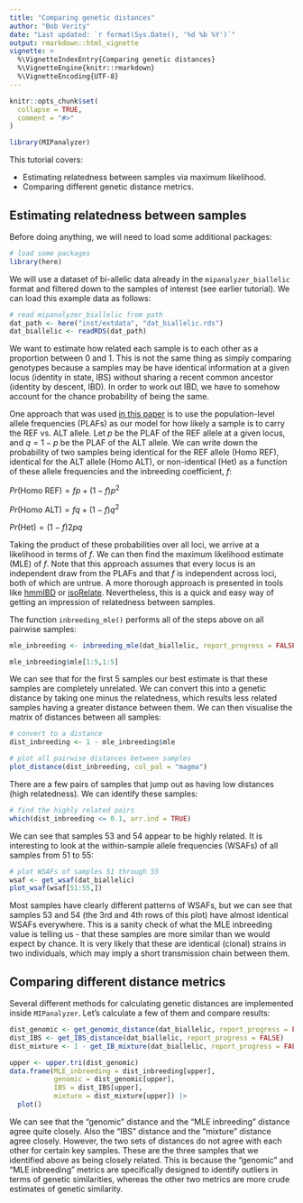 ```yaml
---
title: "Comparing genetic distances"
author: "Bob Verity"
date: "Last updated: `r format(Sys.Date(), '%d %b %Y')`"
output: rmarkdown::html_vignette
vignette: >
  %\VignetteIndexEntry{Comparing genetic distances}
  %\VignetteEngine{knitr::rmarkdown}
  %\VignetteEncoding{UTF-8}
---
```


```r
knitr::opts_chunk$set(
  collapse = TRUE,
  comment = "#>"
)
```

```r
library(MIPanalyzer)
```

This tutorial covers:

- Estimating relatedness between samples via maximum likelihood.
- Comparing different genetic distance metrics.

## Estimating relatedness between samples

Before doing anything, we will need to load some additional packages:

```r
# load some packages
library(here)
```

We will use a dataset of bi-allelic data already in the `mipanalyzer_biallelic` format and filtered down to the samples of interest (see earlier tutorial). We can load this example data as follows:

```r
# read mipanalyzer_biallelic from path
dat_path <- here("inst/extdata", "dat_biallelic.rds")
dat_biallelic <- readRDS(dat_path)
```

We want to estimate how related each sample is to each other as a proportion between 0 and 1. This is not the same thing as simply comparing genotypes because a samples may be have identical information at a given locus (identity in state, IBS) without sharing a recent common ancestor (identity by descent, IBD). In order to work out IBD, we have to somehow account for the chance probability of being the same.

One approach that was used [in this paper](https://doi.org/10.1038/s41467-020-15779-8) is to use the population-level allele frequencies (PLAFs) as our model for how likely a sample is to carry the REF vs. ALT allele. Let $p$ be the PLAF of the REF allele at a given locus, and $q=1-p$ be the PLAF of the ALT allele. We can write down the probability of two samples being identical for the REF allele ($\text{Homo REF}$), identical for the ALT allele ($\text{Homo ALT}$), or non-identical ($\text{Het}$) as a function of these allele frequencies and the inbreeding coefficient, $f$:

$Pr(\text{Homo REF}) = fp + (1-f)p^2$

$Pr(\text{Homo ALT}) = fq + (1-f)q^2$

$Pr(\text{Het}) = (1 - f)2pq$

Taking the product of these probabilities over all loci, we arrive at a likelihood in terms of $f$. We can then find the maximum likelihood estimate (MLE) of $f$. Note that this approach assumes that every locus is an independent draw from the PLAFs and that $f$ is independent across loci, both of which are untrue. A more thorough approach is presented in tools like [hmmIBD](https://doi.org/10.1186/s12936-018-2349-7) or [isoRelate](https://doi.org/10.1371/journal.pgen.1007279). Nevertheless, this is a quick and easy way of getting an impression of relatedness between samples.

The function `inbreeding_mle()` performs all of the steps above on all pairwise samples:

```r
mle_inbreeding <- inbreeding_mle(dat_biallelic, report_progress = FALSE)

mle_inbreeding$mle[1:5,1:5]
```

We can see that for the first 5 samples our best estimate is that these samples are completely unrelated. We can convert this into a genetic distance by taking one minus the relatedness, which results less related samples having a greater distance between them. We can then visualise the matrix of distances between all samples:

```r
# convert to a distance
dist_inbreeding <- 1 - mle_inbreeding$mle

# plot all pairwise distances between samples
plot_distance(dist_inbreeding, col_pal = "magma")
```

There are a few pairs of samples that jump out as having low distances (high relatedness). We can identify these samples:

```r
# find the highly related pairs
which(dist_inbreeding <= 0.1, arr.ind = TRUE)
```

We can see that samples 53 and 54 appear to be highly related. It is interesting to look at the within-sample allele frequencies (WSAFs) of all samples from 51 to 55:

```r
# plot WSAFs of samples 51 through 55
wsaf <- get_wsaf(dat_biallelic)
plot_wsaf(wsaf[51:55,])
```

Most samples have clearly different patterns of WSAFs, but we can see that samples 53 and 54 (the 3rd and 4th rows of this plot) have almost identical WSAFs everywhere. This is a sanity check of what the MLE inbreeding value is telling us - that these samples are more similar than we would expect by chance. It is very likely that these are identical (clonal) strains in two individuals, which may imply a short transmission chain between them.


## Comparing different distance metrics

Several different methods for calculating genetic distances are implemented inside `MIPanalyzer`. Let's calculate a few of them and compare results:

```r
dist_genomic <- get_genomic_distance(dat_biallelic, report_progress = FALSE)
dist_IBS <- get_IBS_distance(dat_biallelic, report_progress = FALSE)
dist_mixture <- 1 - get_IB_mixture(dat_biallelic, report_progress = FALSE)

upper <- upper.tri(dist_genomic)
data.frame(MLE_inbreeding = dist_inbreeding[upper],
           genomic = dist_genomic[upper],
           IBS = dist_IBS[upper],
           mixture = dist_mixture[upper]) |>
  plot()
```

We can see that the "genomic" distance and the "MLE inbreeding" distance agree quite closely. Also the "IBS" distance and the "mixture" distance agree closely. However, the two sets of distances do not agree with each other for certain key samples. These are the three samples that we identified above as being closely related. This is because the "genomic" and "MLE inbreeding" metrics are specifically designed to identify outliers in terms of genetic similarities, whereas the other two metrics are more crude estimates of genetic similarity.
